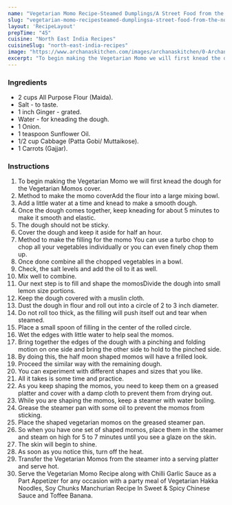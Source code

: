 ---
name: "Vegetarian Momo Recipe-Steamed Dumplings/A Street Food from the North East India"
slug: "vegetarian-momo-recipesteamed-dumplingsa-street-food-from-the-north-east-india"
layout: 'RecipeLayout'
prepTime: "45"
cuisine: "North East India Recipes"
cuisineSlug: "north-east-india-recipes"
image: "https://www.archanaskitchen.com/images/archanaskitchen/0-Archanas-Kitchen-Recipes/2019/Classic_Veg_Momo_Recipe_Dumplings_4_1600.jpg"
excerpt: "To begin making the Vegetarian Momo we will first knead the dough for the Vegetarian Momos cover"
---

### Ingredients

- 2 cups All Purpose Flour (Maida).
- Salt - to taste.
- 1 inch Ginger - grated.
- Water - for kneading the dough.
- 1 Onion.
- 1 teaspoon Sunflower Oil.
- 1/2 cup Cabbage (Patta Gobi/ Muttaikose).
- 1 Carrots (Gajjar).

### Instructions

1. To begin making the Vegetarian Momo we will first knead the dough for the Vegetarian Momos cover.
1. Method to make the momo coverAdd the flour into a large mixing bowl.
1. Add a little water at a time and knead to make a smooth dough.
1. Once the dough comes together, keep kneading for about 5 minutes to make it smooth and elastic.
1. The dough should not be sticky.
1. Cover the dough and keep it aside for half an hour.
1. Method to make the filling for the momo You can use a turbo chop to chop all your vegetables individually or you can even finely chop them up.
1. Once done combine all the chopped vegetables in a bowl.
1. Check, the salt levels and add the oil to it as well.
1. Mix well to combine.
1. Our next step is to fill and shape the momosDivide the dough into small lemon size portions.
1. Keep the dough covered with a muslin cloth.
1. Dust the dough in flour and roll out into a circle of 2 to 3 inch diameter.
1. Do not roll too thick, as the filling will push itself out and tear when steamed.
1. Place a small spoon of filling in the center of the rolled circle.
1. Wet the edges with little water to help seal the momos.
1. Bring together the edges of the dough with a pinching and folding motion on one side and bring the other side to hold to the pinched side.
1. By doing this, the half moon shaped momos will have a frilled look.
1. Proceed the similar way with the remaining dough.
1. You can experiment with different shapes and sizes that you like.
1. All it takes is some time and practice.
1. As you keep shaping the momos, you need to keep them on a greased platter and cover with a damp cloth to prevent them from drying out.
1. While you are shaping the momos, keep a steamer with water boiling.
1. Grease the steamer pan with some oil to prevent the momos from sticking.
1. Place the shaped vegetarian momos on the greased steamer pan.
1. So when you have one set of shaped momos, place them in the steamer and steam on high for 5 to 7 minutes until you see a glaze on the skin.
1. The skin will begin to shine.
1. As soon as you notice this, turn off the heat.
1. Transfer the Vegetarian Momos from the steamer into a serving platter and serve hot.
1. Serve the Vegetarian Momo Recipe along with Chilli Garlic Sauce as a Part Appetizer for any occasion with a party meal of Vegetarian Hakka Noodles,  Soy Chunks Manchurian Recipe In Sweet & Spicy Chinese Sauce and Toffee Banana.
